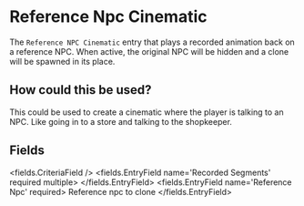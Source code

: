 
# Reference Npc Cinematic 

<DeprecationWarning message='Use the EntityAdapter instead' />


The `Reference NPC Cinematic` entry that plays a recorded animation back on a reference NPC.
When active, the original NPC will be hidden and a clone will be spawned in its place.

## How could this be used?

This could be used to create a cinematic where the player is talking to an NPC.
Like going in to a store and talking to the shopkeeper.


## Fields

<fields.CriteriaField />
<fields.EntryField name='Recorded Segments' required multiple>
</fields.EntryField>
<fields.EntryField name='Reference Npc' required>
     Reference npc to clone
</fields.EntryField>
